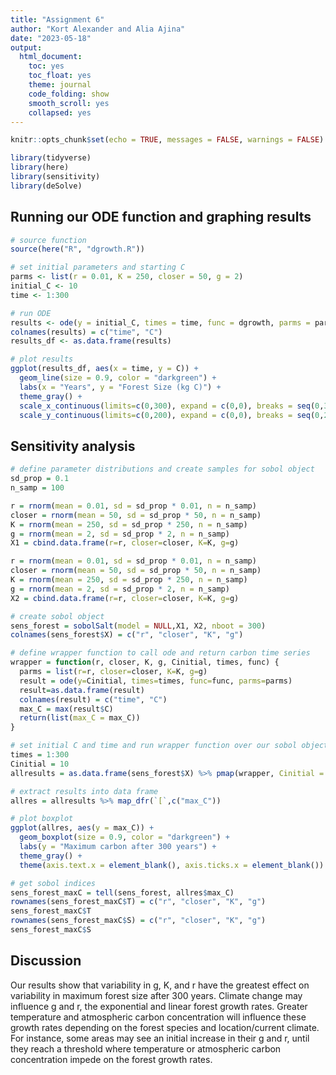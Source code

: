 ```yaml
---
title: "Assignment 6"
author: "Kort Alexander and Alia Ajina"
date: "2023-05-18"
output:
  html_document:
    toc: yes
    toc_float: yes
    theme: journal
    code_folding: show
    smooth_scroll: yes
    collapsed: yes
---
```


```r
knitr::opts_chunk$set(echo = TRUE, messages = FALSE, warnings = FALSE)

library(tidyverse)
library(here)
library(sensitivity)
library(deSolve)
```

## Running our ODE function and graphing results

```r
# source function
source(here("R", "dgrowth.R"))

# set initial parameters and starting C
parms <- list(r = 0.01, K = 250, closer = 50, g = 2)
initial_C <- 10
time <- 1:300

# run ODE
results <- ode(y = initial_C, times = time, func = dgrowth, parms = parms)
colnames(results) = c("time", "C")
results_df <- as.data.frame(results)

# plot results
ggplot(results_df, aes(x = time, y = C)) +
  geom_line(size = 0.9, color = "darkgreen") +
  labs(x = "Years", y = "Forest Size (kg C)") + 
  theme_gray() + 
  scale_x_continuous(limits=c(0,300), expand = c(0,0), breaks = seq(0,300, by = 50)) + 
  scale_y_continuous(limits=c(0,200), expand = c(0,0), breaks = seq(0,200, by = 50))
```

## Sensitivity analysis

```r
# define parameter distributions and create samples for sobol object
sd_prop = 0.1
n_samp = 100

r = rnorm(mean = 0.01, sd = sd_prop * 0.01, n = n_samp)
closer = rnorm(mean = 50, sd = sd_prop * 50, n = n_samp)
K = rnorm(mean = 250, sd = sd_prop * 250, n = n_samp)
g = rnorm(mean = 2, sd = sd_prop * 2, n = n_samp)
X1 = cbind.data.frame(r=r, closer=closer, K=K, g=g)

r = rnorm(mean = 0.01, sd = sd_prop * 0.01, n = n_samp)
closer = rnorm(mean = 50, sd = sd_prop * 50, n = n_samp)
K = rnorm(mean = 250, sd = sd_prop * 250, n = n_samp)
g = rnorm(mean = 2, sd = sd_prop * 2, n = n_samp)
X2 = cbind.data.frame(r=r, closer=closer, K=K, g=g)

# create sobol object
sens_forest = sobolSalt(model = NULL,X1, X2, nboot = 300)
colnames(sens_forest$X) = c("r", "closer", "K", "g")

# define wrapper function to call ode and return carbon time series
wrapper = function(r, closer, K, g, Cinitial, times, func) {
  parms = list(r=r, closer=closer, K=K, g=g)
  result = ode(y=Cinitial, times=times, func=func, parms=parms)
  result=as.data.frame(result)
  colnames(result) = c("time", "C")
  max_C = max(result$C)
  return(list(max_C = max_C))
}

# set initial C and time and run wrapper function over our sobol object
times = 1:300
Cinitial = 10
allresults = as.data.frame(sens_forest$X) %>% pmap(wrapper, Cinitial = Cinitial, times = times, func = dgrowth)

# extract results into data frame
allres = allresults %>% map_dfr(`[`,c("max_C"))

# plot boxplot
ggplot(allres, aes(y = max_C)) +
  geom_boxplot(size = 0.9, color = "darkgreen") +
  labs(y = "Maximum carbon after 300 years") +
  theme_gray() +
  theme(axis.text.x = element_blank(), axis.ticks.x = element_blank())

# get sobol indices
sens_forest_maxC = tell(sens_forest, allres$max_C)
rownames(sens_forest_maxC$T) = c("r", "closer", "K", "g")
sens_forest_maxC$T
rownames(sens_forest_maxC$S) = c("r", "closer", "K", "g")
sens_forest_maxC$S

```

## Discussion

Our results show that variability in g, K, and r have the greatest effect on variability in maximum forest size after 300 years. Climate change may influence g and r, the exponential and linear forest growth rates. Greater temperature and atmospheric carbon concentration will influence these growth rates depending on the forest species and location/current climate. For instance, some areas may see an initial increase in their g and r, until they reach a threshold where temperature or atmospheric carbon concentration impede on the forest growth rates.
